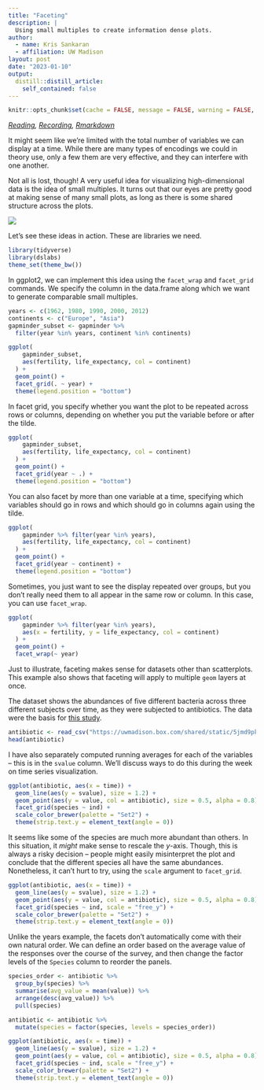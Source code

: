 ```yaml
---
title: "Faceting"
description: |
  Using small multiples to create information dense plots.
author:
  - name: Kris Sankaran
  - affiliation: UW Madison
layout: post
date: "2023-01-10"
output:
  distill::distill_article:
    self_contained: false
---
```


```r
knitr::opts_chunk$set(cache = FALSE, message = FALSE, warning = FALSE, echo = TRUE)
```

_[Reading](https://rafalab.github.io/dsbook/gapminder.html), [Recording](https://mediaspace.wisc.edu/media/1_g6qrvdjz),  [Rmarkdown](https://raw.githubusercontent.com/krisrs1128/stat479/master/_posts/2021-01-20-week2-1/week2-1.Rmd)_

It might seem like we’re limited with the total number of variables we can
display at a time. While there are many types of encodings we could in theory
use, only a few them are very effective, and they can interfere with one
another.

Not all is lost, though! A very useful idea for visualizing high-dimensional
data is the idea of small multiples. It turns out that our eyes are pretty good
at making sense of many small plots, as long as there is some shared structure
across the plots.

![](https://krisrs1128.github.io/stat479/posts/2021-01-20-week2-1/assets/sparklines.png)

Let's see these ideas in action. These are libraries we need.

```r
library(tidyverse)
library(dslabs)
theme_set(theme_bw())
```
In ggplot2, we can implement this idea using the `facet_wrap` and `facet_grid`
commands. We specify the column in the data.frame along which we want to
generate comparable small multiples.

```r
years <- c(1962, 1980, 1990, 2000, 2012)
continents <- c("Europe", "Asia")
gapminder_subset <- gapminder %>%
  filter(year %in% years, continent %in% continents)

ggplot(
    gapminder_subset, 
    aes(fertility, life_expectancy, col = continent)
  ) +
  geom_point() +
  facet_grid(. ~ year) +
  theme(legend.position = "bottom")
```
In facet grid, you specify whether you want the plot to be repeated across rows
or columns, depending on whether you put the variable before or after the tilde.

```r
ggplot(
    gapminder_subset, 
    aes(fertility, life_expectancy, col = continent)
  ) +
  geom_point() +
  facet_grid(year ~ .) +
  theme(legend.position = "bottom")
```
 
 
You can also facet by more than one variable at a time, specifying which
variables should go in rows and which should go in columns again using the
tilde.

```r
ggplot(
    gapminder %>% filter(year %in% years),
    aes(fertility, life_expectancy, col = continent)
  ) +
  geom_point() +
  facet_grid(year ~ continent) +
  theme(legend.position = "bottom")
```
Sometimes, you just want to see the display repeated over groups, but you don’t
really need them to all appear in the same row or column. In this case, you can
use `facet_wrap`.

```r
ggplot(
    gapminder %>% filter(year %in% years),
    aes(x = fertility, y = life_expectancy, col = continent)
  ) +
  geom_point() +
  facet_wrap(~ year)
```
Just to illustrate, faceting makes sense for datasets other than scatterplots.
This example also shows that faceting will apply to multiple `geom` layers at
once.

The dataset shows the abundances of five different bacteria across three
different subjects over time, as they were subjected to antibiotics. The data
were the basis for [this study](https://pubmed.ncbi.nlm.nih.gov/20847294/).

```r
antibiotic <- read_csv("https://uwmadison.box.com/shared/static/5jmd9pku62291ek20lioevsw1c588ahx.csv")
head(antibiotic)
```

I have also separately computed running averages for each of the variables --
this is in the `svalue` column. We’ll discuss ways to do this during the week on
time series visualization.

```r
ggplot(antibiotic, aes(x = time)) +
  geom_line(aes(y = svalue), size = 1.2) +
  geom_point(aes(y = value, col = antibiotic), size = 0.5, alpha = 0.8) +
  facet_grid(species ~ ind) +
  scale_color_brewer(palette = "Set2") +
  theme(strip.text.y = element_text(angle = 0))
```
It seems like some of the species are much more abundant than others. In this
situation, it *might* make sense to rescale the $y$-axis. Though, this is always
a risky decision -- people might easily misinterpret the plot and conclude that
the different species all have the same abundances. Nonetheless, it can't hurt
to try, using the `scale` argument to `facet_grid`.

```r
ggplot(antibiotic, aes(x = time)) +
  geom_line(aes(y = svalue), size = 1.2) +
  geom_point(aes(y = value, col = antibiotic), size = 0.5, alpha = 0.8) +
  facet_grid(species ~ ind, scale = "free_y") +
  scale_color_brewer(palette = "Set2") +
  theme(strip.text.y = element_text(angle = 0))
```
Unlike the years example, the facets don’t automatically come with their own
natural order. We can define an order based on the average value of the
responses over the course of the survey, and then change the factor levels of
the `Species` column to reorder the panels.

```r
species_order <- antibiotic %>%
  group_by(species) %>%
  summarise(avg_value = mean(value)) %>%
  arrange(desc(avg_value)) %>%
  pull(species)

antibiotic <- antibiotic %>%
  mutate(species = factor(species, levels = species_order))

ggplot(antibiotic, aes(x = time)) +
  geom_line(aes(y = svalue), size = 1.2) +
  geom_point(aes(y = value, col = antibiotic), size = 0.5, alpha = 0.8) +
  facet_grid(species ~ ind, scale = "free_y") +
  scale_color_brewer(palette = "Set2") +
  theme(strip.text.y = element_text(angle = 0))
```
